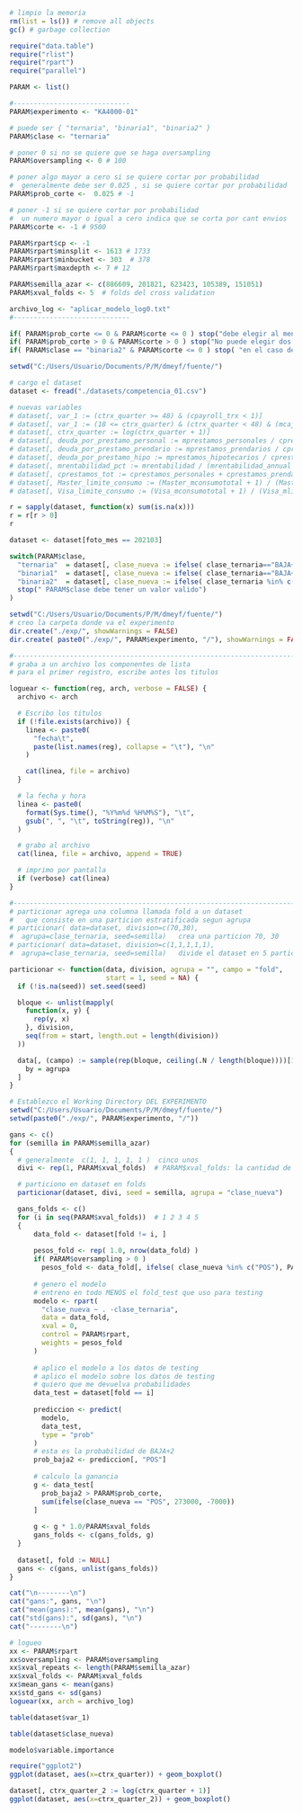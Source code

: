 ```r
# limpio la memoria
rm(list = ls()) # remove all objects
gc() # garbage collection
```

```r
require("data.table")
require("rlist")
require("rpart")
require("parallel")
```

```r
PARAM <- list()

#-----------------------------
PARAM$experimento <- "KA4000-01"

# puede ser { "ternaria", "binaria1", "binaria2" }
PARAM$clase <- "ternaria"

# poner 0 si no se quiere que se haga oversampling
PARAM$oversampling <- 0 # 100

# poner algo mayor a cero si se quiere cortar por probabilidad
#  generalmente debe ser 0.025 , si se quiere cortar por probabilidad
PARAM$prob_corte <-  0.025 # -1

# poner -1 si se quiere cortar por probabilidad
#  un numero mayor o igual a cero indica que se corta por cant envios
PARAM$corte <- -1 # 9500

PARAM$rpart$cp <- -1
PARAM$rpart$minsplit <- 1613 # 1733
PARAM$rpart$minbucket <- 303  # 378
PARAM$rpart$maxdepth <- 7 # 12

PARAM$semilla_azar <- c(886609, 201821, 623423, 105389, 151051)
PARAM$xval_folds <- 5  # folds del cross validation

archivo_log <- "aplicar_modelo_log0.txt"
#-----------------------------

if( PARAM$prob_corte <= 0 & PARAM$corte <= 0 ) stop("debe elegir al menos una opcion de corte" )
if( PARAM$prob_corte > 0 & PARAM$corte > 0 ) stop("No puede elegir dos opcinoes de corte al mismo tiempo" )
if( PARAM$clase == "binaria2" & PARAM$corte <= 0 ) stop( "en el caso de clase binaria2  debe cortar por envios, PARAM$corte" )
```

```r
setwd("C:/Users/Usuario/Documents/P/M/dmeyf/fuente/")

# cargo el dataset
dataset <- fread("./datasets/competencia_01.csv")

# nuevas variables
# dataset[, var_1 := (ctrx_quarter >= 48) & (cpayroll_trx < 1)]
# dataset[, var_1 := (18 <= ctrx_quarter) & (ctrx_quarter < 48) & (mcaja_ahorro >= 3823.2)]
# dataset[, ctrx_quarter := log(ctrx_quarter + 1)]
# dataset[, deuda_por_prestamo_personal := mprestamos_personales / cprestamos_personales]
# dataset[, deuda_por_prestamo_prendario := mprestamos_prendarios / cprestamos_prendarios]
# dataset[, deuda_por_prestamo_hipo := mprestamos_hipotecarios / cprestamos_hipotecarios]
# dataset[, mrentabilidad_pct := mrentabilidad / (mrentabilidad_annual + 1)]
# dataset[, cprestamos_tot := cprestamos_personales + cprestamos_prendarios + cprestamos_hipotecarios]
# dataset[, Master_limite_consumo := (Master_mconsumototal + 1) / (Master_mlimitecompra + 1) ]
# dataset[, Visa_limite_consumo := (Visa_mconsumototal + 1) / (Visa_mlimitecompra + 1) ]
```

```r
r = sapply(dataset, function(x) sum(is.na(x)))
r = r[r > 0]
r
```


```r
dataset <- dataset[foto_mes == 202103]

switch(PARAM$clase,
  "ternaria"  = dataset[, clase_nueva := ifelse( clase_ternaria=="BAJA+2", "POS", clase_ternaria ) ],
  "binaria1"  = dataset[, clase_nueva := ifelse( clase_ternaria=="BAJA+2", "POS", "NEG" ) ],
  "binaria2"  = dataset[, clase_nueva := ifelse( clase_ternaria %in% c( "BAJA+1","BAJA+2"), "POS", "NEG" ) ],
  stop(" PARAM$clase debe tener un valor valido")
)

setwd("C:/Users/Usuario/Documents/P/M/dmeyf/fuente/")
# creo la carpeta donde va el experimento
dir.create("./exp/", showWarnings = FALSE)
dir.create( paste0("./exp/", PARAM$experimento, "/"), showWarnings = FALSE)
```



```r
#------------------------------------------------------------------------------
# graba a un archivo los componentes de lista
# para el primer registro, escribe antes los titulos

loguear <- function(reg, arch, verbose = FALSE) {
  archivo <- arch

  # Escribo los titulos
  if (!file.exists(archivo)) {
    linea <- paste0(
      "fecha\t",
      paste(list.names(reg), collapse = "\t"), "\n"
    )

    cat(linea, file = archivo)
  }

  # la fecha y hora
  linea <- paste0(
    format(Sys.time(), "%Y%m%d %H%M%S"), "\t",
    gsub(", ", "\t", toString(reg)), "\n"
  )

  # grabo al archivo
  cat(linea, file = archivo, append = TRUE)

  # imprimo por pantalla
  if (verbose) cat(linea)
}
```

```r
#------------------------------------------------------------------------------
# particionar agrega una columna llamada fold a un dataset
#   que consiste en una particion estratificada segun agrupa
# particionar( data=dataset, division=c(70,30),
#  agrupa=clase_ternaria, seed=semilla)   crea una particion 70, 30
# particionar( data=dataset, division=c(1,1,1,1,1),
#  agrupa=clase_ternaria, seed=semilla)   divide el dataset en 5 particiones

particionar <- function(data, division, agrupa = "", campo = "fold",
                        start = 1, seed = NA) {
  if (!is.na(seed)) set.seed(seed)

  bloque <- unlist(mapply(
    function(x, y) {
      rep(y, x)
    }, division,
    seq(from = start, length.out = length(division))
  ))

  data[, (campo) := sample(rep(bloque, ceiling(.N / length(bloque))))[1:.N],
    by = agrupa
  ]
}
```

```r
# Establezco el Working Directory DEL EXPERIMENTO
setwd("C:/Users/Usuario/Documents/P/M/dmeyf/fuente/")
setwd(paste0("./exp/", PARAM$experimento, "/"))

gans <- c()
for (semilla in PARAM$semilla_azar)
{
  # generalmente  c(1, 1, 1, 1, 1 )  cinco unos
  divi <- rep(1, PARAM$xval_folds)  # PARAM$xval_folds: la cantidad de folds

  # particiono en dataset en folds
  particionar(dataset, divi, seed = semilla, agrupa = "clase_nueva")

  gans_folds <- c()
  for (i in seq(PARAM$xval_folds))  # 1 2 3 4 5
  {
      data_fold <- dataset[fold != i, ]
      
      pesos_fold <- rep( 1.0, nrow(data_fold) )
      if( PARAM$oversampling > 0 )   
        pesos_fold <- data_fold[, ifelse( clase_nueva %in% c("POS"), PARAM$oversampling, 1) ]
      
      # genero el modelo
      # entreno en todo MENOS el fold_test que uso para testing
      modelo <- rpart(
        "clase_nueva ~ . -clase_ternaria",
        data = data_fold,
        xval = 0,
        control = PARAM$rpart,
        weights = pesos_fold
      )
      
      # aplico el modelo a los datos de testing
      # aplico el modelo sobre los datos de testing
      # quiero que me devuelva probabilidades
      data_test = dataset[fold == i]
      
      prediccion <- predict(
        modelo,
        data_test,
        type = "prob"
      )
      # esta es la probabilidad de BAJA+2
      prob_baja2 <- prediccion[, "POS"]
      
      # calculo la ganancia
      g <- data_test[
        prob_baja2 > PARAM$prob_corte,
        sum(ifelse(clase_nueva == "POS", 273000, -7000))
      ]
      
      g <- g * 1.0/PARAM$xval_folds
      gans_folds <- c(gans_folds, g)
  }
  
  dataset[, fold := NULL]
  gans <- c(gans, unlist(gans_folds))
}

cat("\n--------\n")
cat("gans:", gans, "\n")
cat("mean(gans):", mean(gans), "\n")
cat("std(gans):", sd(gans), "\n")
cat("--------\n")

# logueo
xx <- PARAM$rpart
xx$oversampling <- PARAM$oversampling
xx$xval_repeats <- length(PARAM$semilla_azar)
xx$xval_folds <- PARAM$xval_folds
xx$mean_gans <- mean(gans)
xx$std_gans <- sd(gans)
loguear(xx, arch = archivo_log)
```
```r
table(dataset$var_1)
```

```r
table(dataset$clase_nueva)
```

```r
modelo$variable.importance
```

```r
require("ggplot2")
ggplot(dataset, aes(x=ctrx_quarter)) + geom_boxplot()
```
```r
dataset[, ctrx_quarter_2 := log(ctrx_quarter + 1)]
ggplot(dataset, aes(x=ctrx_quarter_2)) + geom_boxplot()
```

